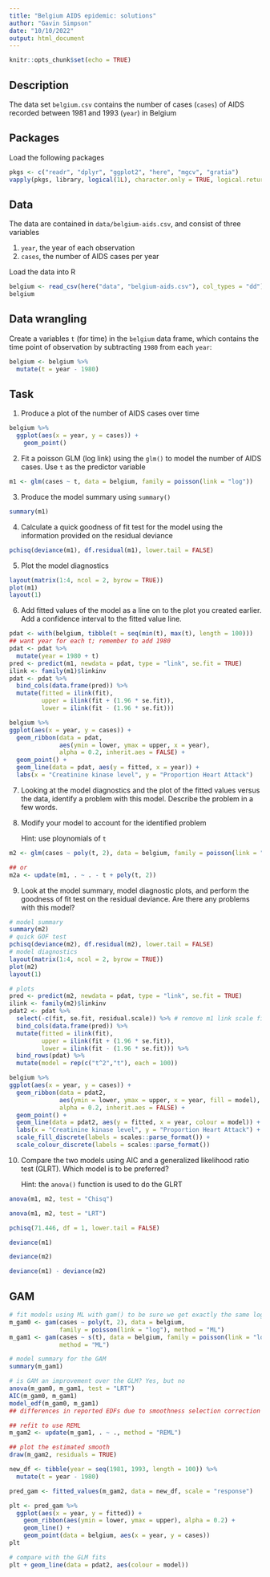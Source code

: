 ```yaml
---
title: "Belgium AIDS epidemic: solutions"
author: "Gavin Simpson"
date: "10/10/2022"
output: html_document
---
```


```r
knitr::opts_chunk$set(echo = TRUE)
```

## Description

The data set `belgium.csv` contains the number of cases (`cases`) of AIDS recorded between 1981 and 1993 (`year`) in Belgium

## Packages

Load the following packages

```r
pkgs <- c("readr", "dplyr", "ggplot2", "here", "mgcv", "gratia")
vapply(pkgs, library, logical(1L), character.only = TRUE, logical.return = TRUE)
```

## Data

The data are contained in `data/belgium-aids.csv`, and consist of three variables

1. `year`, the year of each observation
2. `cases`, the number of AIDS cases per year

Load the data into R

```r
belgium <- read_csv(here("data", "belgium-aids.csv"), col_types = "dd")
belgium
```

## Data wrangling

Create a variables `t` (for time) in the `belgium` data frame, which contains the time point of observation by subtracting `1980` from each `year`:

```r
belgium <- belgium %>%
  mutate(t = year - 1980)
```

## Task

1. Produce a plot of the number of AIDS cases over time

```r
belgium %>%
  ggplot(aes(x = year, y = cases)) +
    geom_point()
```

2. Fit a poisson GLM (log link) using the `glm()` to model the number of AIDS cases. Use `t` as the predictor variable

```r
m1 <- glm(cases ~ t, data = belgium, family = poisson(link = "log"))
```

3. Produce the model summary using `summary()`

```r
summary(m1)
```

4. Calculate a quick goodness of fit test for the model using the information provided on the residual deviance

```r
pchisq(deviance(m1), df.residual(m1), lower.tail = FALSE)
```

5. Plot the model diagnostics

```r
layout(matrix(1:4, ncol = 2, byrow = TRUE))
plot(m1)
layout(1)
```

6. Add fitted values of the model as a line on to the plot you created earlier. Add a confidence interval to the fitted value line.

```r
pdat <- with(belgium, tibble(t = seq(min(t), max(t), length = 100)))
## want year for each t; remember to add 1980
pdat <- pdat %>%
  mutate(year = 1980 + t)
pred <- predict(m1, newdata = pdat, type = "link", se.fit = TRUE)
ilink <- family(m1)$linkinv
pdat <- pdat %>%
  bind_cols(data.frame(pred)) %>%
  mutate(fitted = ilink(fit),
         upper = ilink(fit + (1.96 * se.fit)),
         lower = ilink(fit - (1.96 * se.fit)))

belgium %>%
ggplot(aes(x = year, y = cases)) +
  geom_ribbon(data = pdat,
              aes(ymin = lower, ymax = upper, x = year),
              alpha = 0.2, inherit.aes = FALSE) +
  geom_point() +
  geom_line(data = pdat, aes(y = fitted, x = year)) +
  labs(x = "Creatinine kinase level", y = "Proportion Heart Attack")
```

7. Looking at the model diagnostics and the plot of the fitted values versus the data, identify a problem with this model. Describe the problem in a few words.



8. Modify your model to account for the identified problem

    Hint: use ploynomials of `t`

```r
m2 <- glm(cases ~ poly(t, 2), data = belgium, family = poisson(link = "log"))

## or
m2a <- update(m1, . ~ . - t + poly(t, 2))
```

9. Look at the model summary, model diagnostic plots, and perform the goodness of fit test on the residual deviance. Are there any problems with this model?

```r
# model summary
summary(m2)
# quick GOF test
pchisq(deviance(m2), df.residual(m2), lower.tail = FALSE)
# model diagnostics
layout(matrix(1:4, ncol = 2, byrow = TRUE))
plot(m2)
layout(1)

# plots
pred <- predict(m2, newdata = pdat, type = "link", se.fit = TRUE)
ilink <- family(m2)$linkinv
pdat2 <- pdat %>%
  select(-c(fit, se.fit, residual.scale)) %>% # remove m1 link scale fit & std err
  bind_cols(data.frame(pred)) %>%
  mutate(fitted = ilink(fit),
         upper = ilink(fit + (1.96 * se.fit)),
         lower = ilink(fit - (1.96 * se.fit))) %>%
  bind_rows(pdat) %>%
  mutate(model = rep(c("t^2","t"), each = 100))

belgium %>%
ggplot(aes(x = year, y = cases)) +
  geom_ribbon(data = pdat2,
              aes(ymin = lower, ymax = upper, x = year, fill = model),
              alpha = 0.2, inherit.aes = FALSE) +
  geom_point() +
  geom_line(data = pdat2, aes(y = fitted, x = year, colour = model)) +
  labs(x = "Creatinine kinase level", y = "Proportion Heart Attack") +
  scale_fill_discrete(labels = scales::parse_format()) +
  scale_colour_discrete(labels = scales::parse_format())
```

10. Compare the two models using AIC and a generalized likelihood ratio test (GLRT). Which model is to be preferred?

    Hint: the `anova()` function is used to do the GLRT

```r
anova(m1, m2, test = "Chisq")

anova(m1, m2, test = "LRT")

pchisq(71.446, df = 1, lower.tail = FALSE)

deviance(m1)

deviance(m2)

deviance(m1) - deviance(m2)
```

## GAM

```r
# fit models using ML with gam() to be sure we get exactly the same loglik
m_gam0 <- gam(cases ~ poly(t, 2), data = belgium,
              family = poisson(link = "log"), method = "ML")
m_gam1 <- gam(cases ~ s(t), data = belgium, family = poisson(link = "log"),
              method = "ML")

# model summary for the GAM
summary(m_gam1)

# is GAM an improvement over the GLM? Yes, but no
anova(m_gam0, m_gam1, test = "LRT")
AIC(m_gam0, m_gam1)
model_edf(m_gam0, m_gam1)
## differences in reported EDFs due to smoothness selection correction

## refit to use REML
m_gam2 <- update(m_gam1, . ~ ., method = "REML")

## plot the estimated smooth
draw(m_gam2, residuals = TRUE)

new_df <- tibble(year = seq(1981, 1993, length = 100)) %>%
  mutate(t = year - 1980)

pred_gam <- fitted_values(m_gam2, data = new_df, scale = "response")

plt <- pred_gam %>%
  ggplot(aes(x = year, y = fitted)) +
    geom_ribbon(aes(ymin = lower, ymax = upper), alpha = 0.2) +
    geom_line() +
    geom_point(data = belgium, aes(x = year, y = cases))
plt

# compare with the GLM fits
plt + geom_line(data = pdat2, aes(colour = model))
```
